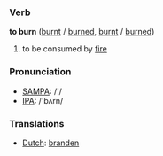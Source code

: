 === Verb ===

'''to burn''' ([[burnt]] / [[burned]], [[burnt]] / [[burned]])

# to be consumed by [[fire]]

=== Pronunciation ===
*[[w:SAMPA|SAMPA]]: /'/
*[[w:IPA|IPA]]: /'bʌrn/

=== Translations ===
*[[Dutch]]: [[branden]]